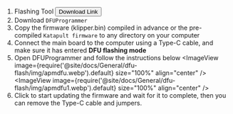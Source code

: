 1. Flashing Tool <Button variant="contained" disableElevation href="https://mellow-next.klipper.cn/docs/ResDownload/auxiliary_software/">Download Link</Button>
2. Download `DFUProgrammer`
3. Copy the firmware (klipper.bin) compiled in advance or the pre-compiled `Katapult firmware` to any directory on your computer
4. Connect the main board to the computer using a Type-C cable, and make sure it has entered **DFU flashing mode**
5. Open DFUProgrammer and follow the instructions below
    <ImageView image={require('@site/docs/General/dfu-flash/img/apmdfu.webp').default} size="100%" align="center" />
    <ImageView image={require('@site/docs/General/dfu-flash/img/apmdfu1.webp').default} size="100%" align="center" />
6. Click to start updating the firmware and wait for it to complete, then you can remove the Type-C cable and jumpers.